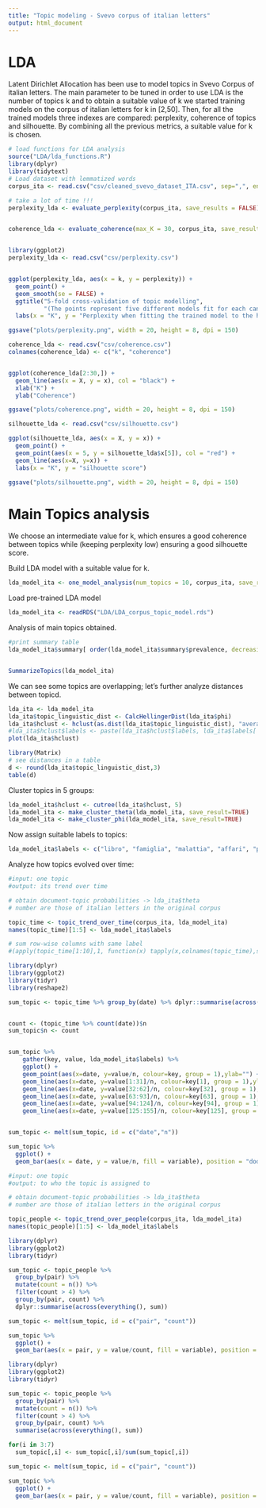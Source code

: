 ```yaml
---
title: "Topic modeling - Svevo corpus of italian letters"
output: html_document
---
```


# LDA 

Latent Dirichlet Allocation has been use to model topics in Svevo Corpus of italian letters.
The main parameter to be tuned in order to use LDA is the number of topics k and to obtain a suitable 
value of k we started training models on the corpus of italian letters for k in [2,50]. 
Then, for all the trained models three indexes are compared: perplexity, coherence of topics and silhouette.
By combining all the previous metrics, a suitable value for k is chosen.

  
```r
# load functions for LDA analysis
source("LDA/lda_functions.R")
library(dplyr)
library(tidytext)
# Load dataset with lemmatized words
corpus_ita <- read.csv("csv/cleaned_svevo_dataset_ITA.csv", sep=",", encoding = "UTF-8")


```

```r
# take a lot of time !!!
perplexity_lda <- evaluate_perplexity(corpus_ita, save_results = FALSE)


coherence_lda <- evaluate_coherence(max_K = 30, corpus_ita, save_results = FALSE)



```

```r
library(ggplot2)
perplexity_lda <- read.csv("csv/perplexity.csv")


ggplot(perplexity_lda, aes(x = k, y = perplexity)) +
  geom_point() +
  geom_smooth(se = FALSE) +
  ggtitle("5-fold cross-validation of topic modelling",
          "(The points represent five different models fit for each candidate number of topics)") +
  labs(x = "K", y = "Perplexity when fitting the trained model to the hold-out set")

ggsave("plots/perplexity.png", width = 20, height = 8, dpi = 150)

coherence_lda <- read.csv("csv/coherence.csv")
colnames(coherence_lda) <- c("k", "coherence")


ggplot(coherence_lda[2:30,]) +
  geom_line(aes(x = X, y = x), col = "black") + 
  xlab("K") + 
  ylab("Coherence")

ggsave("plots/coherence.png", width = 20, height = 8, dpi = 150)

```

```r
silhouette_lda <- read.csv("csv/silhouette.csv")

ggplot(silhouette_lda, aes(x = X, y = x)) +
  geom_point() +
  geom_point(aes(x = 5, y = silhouette_lda$x[5]), col = "red") +
  geom_line(aes(x=X, y=x)) +
  labs(x = "K", y = "silhouette score")

ggsave("plots/silhouette.png", width = 20, height = 8, dpi = 150)
```




# Main Topics analysis

We choose an intermediate value for k, which ensures a good coherence between topics
while (keeping perplexity low) ensuring a good silhouette score.

Build LDA model with a suitable value for k.
```r

lda_model_ita <- one_model_analysis(num_topics = 10, corpus_ita, save_results = TRUE)

```

Load pre-trained LDA model

```r
lda_model_ita <- readRDS("LDA/LDA_corpus_topic_model.rds")
```

Analysis of main topics obtained.
```r
#print summary table
lda_model_ita$summary[ order(lda_model_ita$summary$prevalence, decreasing = TRUE) , ]


SummarizeTopics(lda_model_ita)

```

We can see some topics are overlapping; let's further analyze distances between topicd.


```r
lda_ita <- lda_model_ita
lda_ita$topic_linguistic_dist <- CalcHellingerDist(lda_ita$phi)
lda_ita$hclust <- hclust(as.dist(lda_ita$topic_linguistic_dist), "average")
#lda_ita$hclust$labels <- paste(lda_ita$hclust$labels, lda_ita$labels[ , 1])
plot(lda_ita$hclust)

```

```r
library(Matrix)
# see distances in a table
d <- round(lda_ita$topic_linguistic_dist,3)
table(d)

```
Cluster topics in 5 groups:
```r
lda_model_ita$hclust <- cutree(lda_ita$hclust, 5)
lda_model_ita <- make_cluster_theta(lda_model_ita, save_result=TRUE)
lda_model_ita <- make_cluster_phi(lda_model_ita, save_result=TRUE)
```

Now assign suitable labels to topics:

```r


lda_model_ita$labels <- c("libro", "famiglia", "malattia", "affari", "pensieri")


```

Analyze how topics evolved over time:

```r
#input: one topic
#output: its trend over time

# obtain document-topic probabilities -> lda_ita$theta
# number are those of italian letters in the original corpus

topic_time <- topic_trend_over_time(corpus_ita, lda_model_ita)
names(topic_time)[1:5] <- lda_model_ita$labels

# sum row-wise columns with same label
#(apply(topic_time[1:10],1, function(x) tapply(x,colnames(topic_time),sum)))

```

```r
library(dplyr)
library(ggplot2)
library(tidyr)
library(reshape2)

sum_topic <- topic_time %>% group_by(date) %>% dplyr::summarise(across(everything(), sum)) 


count <- (topic_time %>% count(date))$n
sum_topic$n <- count


sum_topic %>%
    gather(key, value, lda_model_ita$labels) %>%
    ggplot() +
    geom_point(aes(x=date, y=value/n, colour=key, group = 1),ylab="") +
    geom_line(aes(x=date, y=value[1:31]/n, colour=key[1], group = 1),ylab="")+
    geom_line(aes(x=date, y=value[32:62]/n, colour=key[32], group = 1),ylab="")+
    geom_line(aes(x=date, y=value[63:93]/n, colour=key[63], group = 1),ylab="")+
    geom_line(aes(x=date, y=value[94:124]/n, colour=key[94], group = 1),ylab="")+
    geom_line(aes(x=date, y=value[125:155]/n, colour=key[125], group = 1),ylab="")


sum_topic <- melt(sum_topic, id = c("date","n"))

sum_topic %>%
  ggplot() + 
  geom_bar(aes(x = date, y = value/n, fill = variable), position = "dodge", stat = "identity")
```

```r
#input: one topic
#output: to who the topic is assigned to

# obtain document-topic probabilities -> lda_ita$theta
# number are those of italian letters in the original corpus

topic_people <- topic_trend_over_people(corpus_ita, lda_model_ita)
names(topic_people)[1:5] <- lda_model_ita$labels

```

```r
library(dplyr)
library(ggplot2)
library(tidyr)

sum_topic <- topic_people %>%
  group_by(pair) %>%
  mutate(count = n()) %>%
  filter(count > 4) %>%
  group_by(pair, count) %>%
  dplyr::summarise(across(everything(), sum)) 

sum_topic <- melt(sum_topic, id = c("pair", "count"))

sum_topic %>%
  ggplot() + 
  geom_bar(aes(x = pair, y = value/count, fill = variable), position = "dodge", stat = "identity")

```

```r

library(dplyr)
library(ggplot2)
library(tidyr)

sum_topic <- topic_people %>%
  group_by(pair) %>%
  mutate(count = n()) %>%
  filter(count > 4) %>%
  group_by(pair, count) %>%
  summarise(across(everything(), sum)) 

for(i in 3:7)
  sum_topic[,i] <- sum_topic[,i]/sum(sum_topic[,i])

sum_topic <- melt(sum_topic, id = c("pair", "count"))

sum_topic %>%
  ggplot() + 
  geom_bar(aes(x = pair, y = value/count, fill = variable), position = "dodge", stat = "identity")

```
